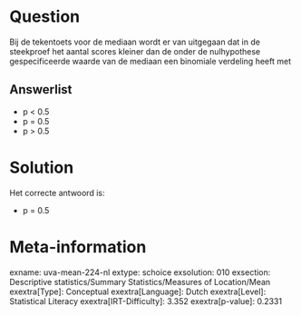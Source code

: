 Question
========

Bij de tekentoets voor de mediaan wordt er van uitgegaan dat in de
steekproef het aantal scores kleiner dan de onder de nulhypothese
gespecificeerde waarde van de mediaan een binomiale verdeling heeft met

Answerlist
----------

* p < 0.5
* p = 0.5
* p > 0.5

Solution
========

Het correcte antwoord is: 

* p = 0.5

Meta-information
================
exname: uva-mean-224-nl
extype: schoice
exsolution: 010
exsection: Descriptive statistics/Summary Statistics/Measures of Location/Mean
exextra[Type]: Conceptual
exextra[Language]: Dutch
exextra[Level]: Statistical Literacy
exextra[IRT-Difficulty]: 3.352
exextra[p-value]: 0.2331
